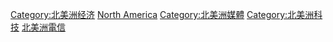 [[Category:北美洲经济|Category:北美洲经济]]
[[Category:各大洲網際網路|North America]] 
[[Category:北美洲媒體|Category:北美洲媒體]]
[[Category:北美洲科技|Category:北美洲科技]]
[[Category:北美洲電信|]]